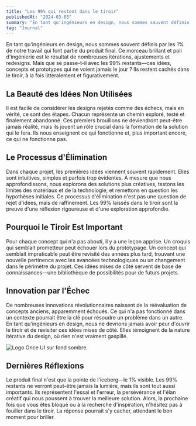 ```yaml
---
title: "Les 99% qui restent dans le tiroir"
publishedAt: "2024-03-05"
summary: "En tant qu'ingénieurs en design, nous sommes souvent définis par les 1% de notre travail qui font partie du produit final."
tag: "Journal"
---
```


En tant qu'ingénieurs en design, nous sommes souvent définis par les 1% de notre travail qui font partie du produit final. Ce morceau brillant et poli d'ingénierie est le résultat de nombreuses itérations, ajustements et redesigns. Mais que se passe-t-il avec les 99% restants—ces idées, concepts et prototypes qui ne voient jamais le jour ? Ils restent cachés dans le tiroir, à la fois littéralement et figurativement.

## La Beauté des Idées Non Utilisées

Il est facile de considérer les designs rejetés comme des échecs, mais en vérité, ce sont des étapes. Chacun représente un chemin exploré, testé et finalement abandonné. Ces premiers brouillons ne deviendront peut-être jamais réalité, mais ils jouent un rôle crucial dans la formation de la solution qui le fera. Ils nous enseignent ce qui fonctionne et, plus important encore, ce qui ne fonctionne pas.

## Le Processus d'Élimination

Dans chaque projet, les premières idées viennent souvent rapidement. Elles sont intuitives, simples et parfois trop évidentes. À mesure que nous approfondissons, nous explorons des solutions plus créatives, testons les limites des matériaux et de la technologie, et remettons en question les hypothèses initiales. Ce processus d'élimination n'est pas une question de rejet d'idées, mais de raffinement. Les 99% laissés dans le tiroir sont la preuve d'une réflexion rigoureuse et d'une exploration approfondie.

## Pourquoi le Tiroir Est Important

Pour chaque concept qui n'a pas abouti, il y a une leçon apprise. Un croquis qui semblait prometteur peut échouer lors du prototypage. Un concept qui semblait impraticable peut être revisité des années plus tard, trouvant une nouvelle pertinence avec les avancées technologiques ou un changement dans le périmètre du projet. Ces idées mises de côté servent de base de connaissances—une bibliothèque de possibilités pour de futurs projets.

## Innovation par l'Échec

De nombreuses innovations révolutionnaires naissent de la réévaluation de concepts anciens, apparemment échoués. Ce qui n'a pas fonctionné dans un contexte pourrait être la clé pour résoudre un problème dans un autre. En tant qu'ingénieurs en design, nous ne devrions jamais avoir peur d'ouvrir le tiroir et de revisiter ces idées mises de côté. Elles témoignent de la nature itérative du design, où rien n'est vraiment gaspillé.

![Logo Once UI sur fond sombre.](/images/projects/project-01/cover-01.jpg)

## Dernières Réflexions

Le produit final n'est que la pointe de l'iceberg—le 1% visible. Les 99% restants ne verront peut-être jamais la lumière, mais ils sont tout aussi importants. Ils représentent l'essai et l'erreur, la persévérance et l'élan créatif qui nous poussent à trouver la meilleure solution. Alors, la prochaine fois que vous êtes bloqué ou à la recherche d'inspiration, n'hésitez pas à fouiller dans le tiroir. La réponse pourrait s'y cacher, attendant le bon moment pour briller.
